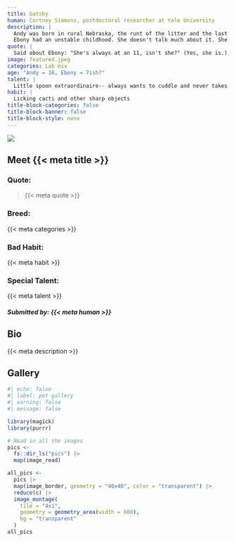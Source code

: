 ```yaml
---
title: Gatsby
human: Cortney Simmons, postdoctoral researcher at Yale University
description: |
  Andy was born in rural Nebraska, the runt of the litter and the last to get adopted. Nonetheless, he found a home and he's brought me comfort and snoozles every day since. Andy rules the house and I'm grateful he lets me stay.
  Ebony had an unstable childhood. She doesn't talk much about it. She joined my home when she was around 4, after multiple stints at the local humane society. Now, she brings me high energy, early morning silliness, tons of love, a touch of anxiety, and the occasional outburst of bad manners.
quote: |
  Said about Ebony: "She's always at an 11, isn't she?" (Yes, she is.); Said about Andy: "The force is strong with this one."
image: featured.jpeg
categories: Lab mix
age: "Andy = 16, Ebony = 7ish?"
talent: |
  Little spoon extraordinaire-- always wants to cuddle and never takes up too much space
habit: |
  Licking cacti and other sharp objects
title-block-categories: false
title-block-banner: false
title-block-style: none
---
```


::: grid
::: {#about-pet-text .g-col-12 .g-col-md-6}
![](featured.jpeg){.lightbox}
:::

::: {.g-col-12 .g-col-md-6}
::: {simple-info}
# Meet {{< meta title >}}

### Quote: 

> {{< meta quote >}}

### Breed:

{{< meta categories >}}

### Bad Habit:

{{< meta habit >}}

### Special Talent:

{{< meta talent >}}
:::
:::
:::

##### Submitted by: {{< meta human >}}

## Bio

{{< meta description >}}

## Gallery

```r
#| echo: false
#| label: pet gallery
#| warning: false
#| message: false

library(magick)
library(purrr)

# Read in all the images
pics <-
  fs::dir_ls("pics") |>
  map(image_read)

all_pics <-
  pics |>
  map(image_border, geometry = "40x40", color = "transparent") |>
  reduce(c) |>
  image_montage(
    tile = "4x1",
    geometry = geometry_area(width = 600),
    bg = "transparent"
  )
all_pics
```